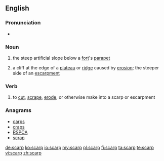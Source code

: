 ==English==

===Pronunciation===
* {{rhymes|ɑː(r)p}}

===Noun===
{{wikipedia}}
{{en-noun}}

# the steep artificial slope below a [[fort]]'s [[parapet]]
# {{geology}} a cliff at the edge of a [[plateau]] or [[ridge]] caused by [[erosion]]; the steeper side of an [[escarpment]]

===Verb===
{{en-verb}}

# {{earth science|geography|transitive}} to [[cut]], [[scrape]], [[erode]], or otherwise make into a scarp or escarpment

===Anagrams===
* [[carps#English|carps]]
* [[craps#English|craps]]
* [[RSPCA#English|RSPCA]]
* [[scrap#English|scrap]]

[[de:scarp]]
[[ko:scarp]]
[[io:scarp]]
[[my:scarp]]
[[pl:scarp]]
[[fi:scarp]]
[[ta:scarp]]
[[te:scarp]]
[[vi:scarp]]
[[zh:scarp]]